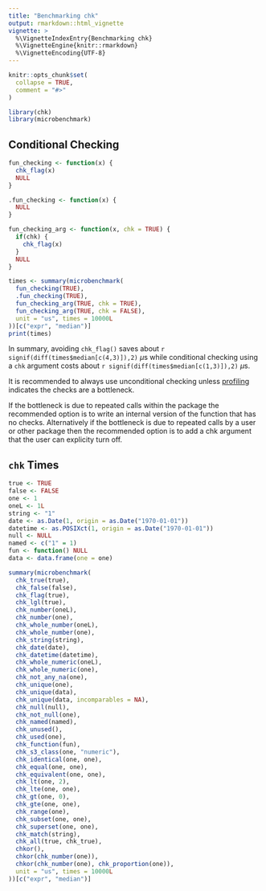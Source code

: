```yaml
---
title: "Benchmarking chk"
output: rmarkdown::html_vignette
vignette: >
  %\VignetteIndexEntry{Benchmarking chk}
  %\VignetteEngine{knitr::rmarkdown}
  %\VignetteEncoding{UTF-8}
---
```

  
```r
knitr::opts_chunk$set(
  collapse = TRUE,
  comment = "#>"
)
```

```r
library(chk)
library(microbenchmark)
```

## Conditional Checking

```r

fun_checking <- function(x) {
  chk_flag(x)
  NULL
}

.fun_checking <- function(x) {
  NULL
}

fun_checking_arg <- function(x, chk = TRUE) {
  if(chk) {
    chk_flag(x)
  }
  NULL
}
```

```r
times <- summary(microbenchmark(
  fun_checking(TRUE),
  .fun_checking(TRUE),
  fun_checking_arg(TRUE, chk = TRUE),
  fun_checking_arg(TRUE, chk = FALSE),
  unit = "us", times = 10000L
))[c("expr", "median")]
print(times)
```

In summary, avoiding `chk_flag()` saves about `r signif(diff(times$median[c(4,3)]),2)` $\mu$s while conditional checking using a `chk` argument costs about `r signif(diff(times$median[c(1,3)]),2)` $\mu$s.

It is recommended to always use unconditional checking unless [profiling](http://adv-r.had.co.nz/Profiling.html) indicates the checks are a bottleneck.

If the bottleneck is due to repeated calls within the package the recommended option is to write an internal version of the function that has no checks. 
Alternatively if the bottleneck is due to repeated calls by a user or other package then the recommended option is to add a chk argument that the user can explicity turn off.

## `chk` Times

```r
true <- TRUE
false <- FALSE
one <- 1
oneL <- 1L
string <- "1"
date <- as.Date(1, origin = as.Date("1970-01-01"))
datetime <- as.POSIXct(1, origin = as.Date("1970-01-01"))
null <- NULL
named <- c("1" = 1)
fun <- function() NULL
data <- data.frame(one = one)
```

```r
summary(microbenchmark(
  chk_true(true),
  chk_false(false),
  chk_flag(true),
  chk_lgl(true),
  chk_number(oneL),
  chk_number(one),
  chk_whole_number(oneL),
  chk_whole_number(one),
  chk_string(string),
  chk_date(date),
  chk_datetime(datetime),
  chk_whole_numeric(oneL),
  chk_whole_numeric(one),
  chk_not_any_na(one),
  chk_unique(one),
  chk_unique(data),
  chk_unique(data, incomparables = NA),
  chk_null(null),
  chk_not_null(one),
  chk_named(named),
  chk_unused(),
  chk_used(one),
  chk_function(fun),
  chk_s3_class(one, "numeric"),
  chk_identical(one, one),
  chk_equal(one, one),
  chk_equivalent(one, one),
  chk_lt(one, 2),
  chk_lte(one, one),
  chk_gt(one, 0),
  chk_gte(one, one),
  chk_range(one),
  chk_subset(one, one),
  chk_superset(one, one),
  chk_match(string),
  chk_all(true, chk_true),
  chkor(),
  chkor(chk_number(one)),
  chkor(chk_number(one), chk_proportion(one)),
  unit = "us", times = 10000L
))[c("expr", "median")]
```
